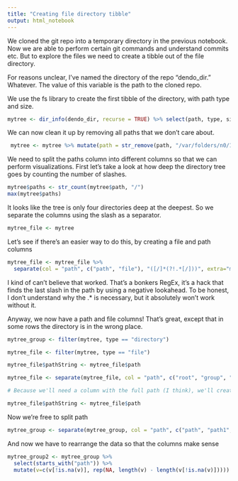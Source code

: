 ```yaml
---
title: "Creating file directory tibble"
output: html_notebook
---
```


We cloned the git repo into a temporary directory in the previous notebook. Now we are able to perform certain git commands and understand commits etc. But to explore the files we need to create a tibble out of the file directory.

For reasons unclear, I've named the directory of the repo "dendo_dir." Whatever. The value of this variable is the path to the cloned repo.

We use the fs library to create the first tibble of the directory, with path type and size.

```r
mytree <- dir_info(dendo_dir, recurse = TRUE) %>% select(path, type, size) %>% group_by(path)
```

We can now clean it up by removing all paths that we don't care about.

```r
 mytree <- mytree %>% mutate(path = str_remove(path, "/var/folders/n0/13y4pg1d20l4th9zbqpzjd640000gr/T/Rtmp1i69Wg/"))
```

We need to split the paths column into different columns so that we can perform visualizations. First let's take a look at how deep the directory tree goes by counting the number of slashes.

```r

mytree$paths <- str_count(mytree$path, "/")
max(mytree$paths)

```

It looks like the tree is only four directories deep at the deepest. So we separate the columns using the slash as a separator.

```r

mytree_file <- mytree

```


Let's see if there's an easier way to do this, by creating a file and path columns
```r

mytree_file <- mytree_file %>%
  separate(col = "path", c("path", "file"), "([/]*(?!.*[/]))", extra="merge", fill = 'right')

```

I kind of can't believe that worked. That's a bonkers RegEx, it's a hack that finds the last slash in the path by using a negative lookahead. To be honest, I don't understand why the .* is necessary, but it absolutely won't work without it. 

Anyway, we now have a path and file columns! That's great, except that in some rows the directory is in the wrong place. 

```r

mytree_group <- filter(mytree, type == "directory")

```

```r

mytree_file <- filter(mytree, type == "file")

```

```r

mytree_file$pathString <- mytree_file$path

```

```r

mytree_file <- separate(mytree_file, col = "path", c("root", "group", "subgroup", "subsubgroup", "file"), sep = "([/])", fill = "right")

```

```r

# Because we'll need a column with the full path (I think), we'll create it here before splitting everyting out

mytree_file$pathString <- mytree_file$path

```

Now we're free to split path

```r

mytree_group <- separate(mytree_group, col = "path", c("path", "path1", "path2", "path3"), sep = "([/])", fill = "right")

```


And now we have to rearrange the data so that the columns make sense

```r

mytree_group2 <- mytree_group %>%
  select(starts_with("path")) %>%
  mutate(v=c(v[!is.na(v)], rep(NA, length(v) - length(v[!is.na(v)]))))

```


